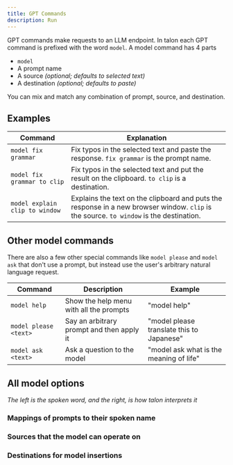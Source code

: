 ```yaml
---
title: GPT Commands
description: Run
---
```



GPT commands make requests to an LLM endpoint. In talon each GPT command is prefixed with the word `model`. A model command has 4 parts

-   `model`
-   A prompt name
-   A source _(optional; defaults to selected text)_
-   A destination _(optional; defaults to paste)_

You can mix and match any combination of prompt, source, and destination.

## Examples

| Command                        | Explanation                                                                                                                             |
| ------------------------------ | --------------------------------------------------------------------------------------------------------------------------------------- |
| `model fix grammar`            | Fix typos in the selected text and paste the response. `fix grammar` is the prompt name.                                                |
| `model fix grammar to clip`    | Fix typos in the selected text and put the result on the clipboard. `to clip` is a destination.                                         |
| `model explain clip to window` | Explains the text on the clipboard and puts the response in a new browser window. `clip` is the source. `to window` is the destination. |



## Other model commands

There are also a few other special commands like `model please` and `model ask` that don't use a prompt, but instead use the user's arbitrary natural language request.


| Command               | Description                               | Example                                   |
| --------------------- | ----------------------------------------- | ----------------------------------------- |
| `model help`          | Show the help menu with all the prompts   | "model help"                              |
| `model please <text>` | Say an arbitrary prompt and then apply it | "model please translate this to Japanese" |
| `model ask <text>`    | Ask a question to the model               | "model ask what is the meaning of life"   |

## All model options

_The left is the spoken word, and the right, is how talon interprets it_

### Mappings of prompts to their spoken name

<FetchedData data="https://raw.githubusercontent.com/C-Loftus/talon-ai-tools/main/GPT/lists/staticPrompt.talon-list" />

### Sources that the model can operate on

<FetchedData data="https://raw.githubusercontent.com/C-Loftus/talon-ai-tools/main/GPT/lists/modelSource.talon-list" />

### Destinations for model insertions

<FetchedData data="https://raw.githubusercontent.com/C-Loftus/talon-ai-tools/main/GPT/lists/modelDestination.talon-list" />
